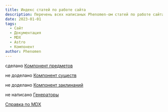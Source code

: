 ```yaml
---
title: Индекс статей по работе сайта
description: Перечень всех написаных Phenomen-ом статей по работе сайта
date: 2023-01-01
tags:
  - Сайт
  - Документация
  - MDX
  - Astro
  - Компонент
author: Phenomen
---
```


сделано [Компонент предметов](https://cyborgsandmages.com/posts/articles/item-component)

не доделано [Компонент существ](https://cyborgsandmages.com/posts/articles/creature-component)

не доделано [Компонент заклинаний](https://cyborgsandmages.com/posts/articles/spell-component)

не написано [Генераторы](https://cyborgsandmages.com/posts/articles/generators-component)

[Справка по MDX](https://cyborgsandmages.com/posts/articles/using-mdx)